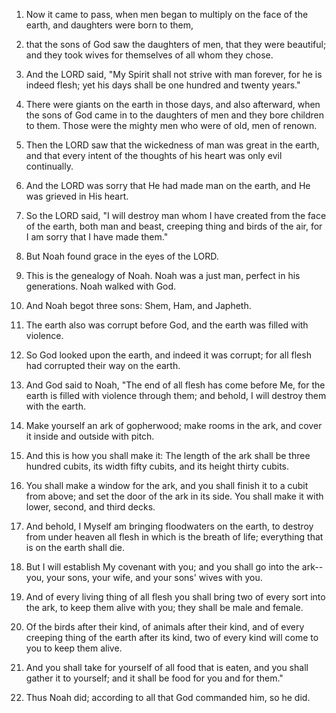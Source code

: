 1. Now it came to pass, when men began to multiply on the face of the earth, and daughters were born to them,

2. that the sons of God saw the daughters of men, that they were beautiful; and they took wives for themselves of all whom they chose.

3. And the LORD said, "My Spirit shall not strive with man forever, for he is indeed flesh; yet his days shall be one hundred and twenty years."

4. There were giants on the earth in those days, and also afterward, when the sons of God came in to the daughters of men and they bore children to them. Those were the mighty men who were of old, men of renown.

5. Then the LORD saw that the wickedness of man was great in the earth, and that every intent of the thoughts of his heart was only evil continually.

6. And the LORD was sorry that He had made man on the earth, and He was grieved in His heart.

7. So the LORD said, "I will destroy man whom I have created from the face of the earth, both man and beast, creeping thing and birds of the air, for I am sorry that I have made them."

8. But Noah found grace in the eyes of the LORD.

9. This is the genealogy of Noah. Noah was a just man, perfect in his generations. Noah walked with God.

10. And Noah begot three sons: Shem, Ham, and Japheth.

11. The earth also was corrupt before God, and the earth was filled with violence.

12. So God looked upon the earth, and indeed it was corrupt; for all flesh had corrupted their way on the earth.

13. And God said to Noah, "The end of all flesh has come before Me, for the earth is filled with violence through them; and behold, I will destroy them with the earth.

14. Make yourself an ark of gopherwood; make rooms in the ark, and cover it inside and outside with pitch.

15. And this is how you shall make it: The length of the ark shall be three hundred cubits, its width fifty cubits, and its height thirty cubits.

16. You shall make a window for the ark, and you shall finish it to a cubit from above; and set the door of the ark in its side. You shall make it with lower, second, and third decks.

17. And behold, I Myself am bringing floodwaters on the earth, to destroy from under heaven all flesh in which is the breath of life; everything that is on the earth shall die.

18. But I will establish My covenant with you; and you shall go into the ark--you, your sons, your wife, and your sons' wives with you.

19. And of every living thing of all flesh you shall bring two of every sort into the ark, to keep them alive with you; they shall be male and female.

20. Of the birds after their kind, of animals after their kind, and of every creeping thing of the earth after its kind, two of every kind will come to you to keep them alive.

21. And you shall take for yourself of all food that is eaten, and you shall gather it to yourself; and it shall be food for you and for them."

22. Thus Noah did; according to all that God commanded him, so he did.
